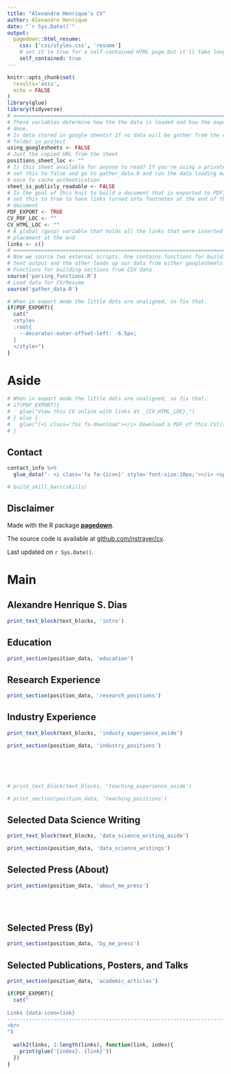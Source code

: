 ```yaml
---
title: "Alexandre Henrique's CV"
author: Alexandre Henrique
date: "`r Sys.Date()`"
output:
  pagedown::html_resume:
    css: ['css/styles.css', 'resume']
    # set it to true for a self-contained HTML page but it'll take longer to render
    self_contained: true
---
```


```r
knitr::opts_chunk$set(
  results='asis', 
  echo = FALSE
)
library(glue)
library(tidyverse)
# ======================================================================
# These variables determine how the the data is loaded and how the exports are
# done.
# Is data stored in google sheets? If no data will be gather from the csvs/
# folder in project
using_googlesheets <- FALSE
# Just the copied URL from the sheet
positions_sheet_loc <- ""
# Is this sheet available for anyone to read? If you're using a private sheet
# set this to false and go to gather_data.R and run the data loading manually
# once to cache authentication
sheet_is_publicly_readable <- FALSE
# Is the goal of this knit to build a document that is exported to PDF? If so
# set this to true to have links turned into footnotes at the end of the
# document
PDF_EXPORT <- TRUE
CV_PDF_LOC <- ""
CV_HTML_LOC <- ""
# A global (gasp) variable that holds all the links that were inserted for
# placement at the end
links <- c()
# ======================================================================
# Now we source two external scripts. One contains functions for building the
# text output and the other loads up our data from either googlesheets or csvs
# Functions for building sections from CSV data
source('parsing_functions.R') 
# Load data for CV/Resume
source('gather_data.R')
```



```r
# When in export mode the little dots are unaligned, so fix that. 
if(PDF_EXPORT){
  cat("
  <style>
  :root{
    --decorator-outer-offset-left: -6.5px;
  }
  </style>")
}
```


Aside
================================================================================

<!-- ![logo](logo.png){width=100%} -->

```r
# When in export mode the little dots are unaligned, so fix that. 
# if(PDF_EXPORT){
#   glue("View this CV online with links at _{CV_HTML_LOC}_")
# } else {
#   glue("[<i class='fas fa-download'></i> Download a PDF of this CV]({CV_PDF_LOC})")
# }
```

Contact {#contact}
--------------------------------------------------------------------------------

```r
contact_info %>% 
  glue_data("- <i class='fa fa-{icon}' style='font-size:10px;'></i> <span style='font-size:8.5px;'>{contact}</span>")
```


<!-- Language Skills {#skills} -->
<!-- -------------------------------------------------------------------------------- -->

```r
# build_skill_bars(skills)
```


Disclaimer {#disclaimer}
--------------------------------------------------------------------------------

Made with the R package [**pagedown**](https://github.com/rstudio/pagedown). 

The source code is available at [github.com/nstrayer/cv](https://github.com/nstrayer/cv).

Last updated on `r Sys.Date()`.



Main
================================================================================

Alexandre Henrique S. Dias {#title}
--------------------------------------------------------------------------------

```r
print_text_block(text_blocks, 'intro')
```



Education {data-icon=graduation-cap data-concise=true}
--------------------------------------------------------------------------------

```r
print_section(position_data, 'education')
```



Research Experience {data-icon=laptop}
--------------------------------------------------------------------------------

```r
print_section(position_data, 'research_positions')
```



Industry Experience {data-icon=suitcase}
--------------------------------------------------------------------------------

::: aside
```r
print_text_block(text_blocks, 'industy_experience_aside')
```
:::

```r
print_section(position_data, 'industry_positions')
```

<!-- These breaks just force a new page so section doesnt get cut off -->
<br>
<br>
<br>

<!-- Teaching Experience {data-icon=chalkboard-teacher} -->
<!-- -------------------------------------------------------------------------------- -->

<!-- ::: aside -->
```r
# print_text_block(text_blocks, 'teaching_experience_aside')
```
<!-- ::: -->

```r
# print_section(position_data, 'teaching_positions')
```



Selected Data Science Writing {data-icon=chart-line}
--------------------------------------------------------------------------------

::: aside
```r
print_text_block(text_blocks, 'data_science_writing_aside')
```
:::

```r
print_section(position_data, 'data_science_writings')
```



Selected Press (About)  {data-icon=newspaper}
--------------------------------------------------------------------------------

```r
print_section(position_data, 'about_me_press')
```


<br>
<br>


Selected Press (By)  {data-icon=newspaper}
--------------------------------------------------------------------------------

```r
print_section(position_data, 'by_me_press')
```



Selected Publications, Posters, and Talks {data-icon=book}
--------------------------------------------------------------------------------

```r
print_section(position_data, 'academic_articles')
```



```r
if(PDF_EXPORT){
  cat("
  
Links {data-icon=link}
--------------------------------------------------------------------------------
<br>
")
  
  walk2(links, 1:length(links), function(link, index){
    print(glue('{index}. {link}'))
  })
}
```